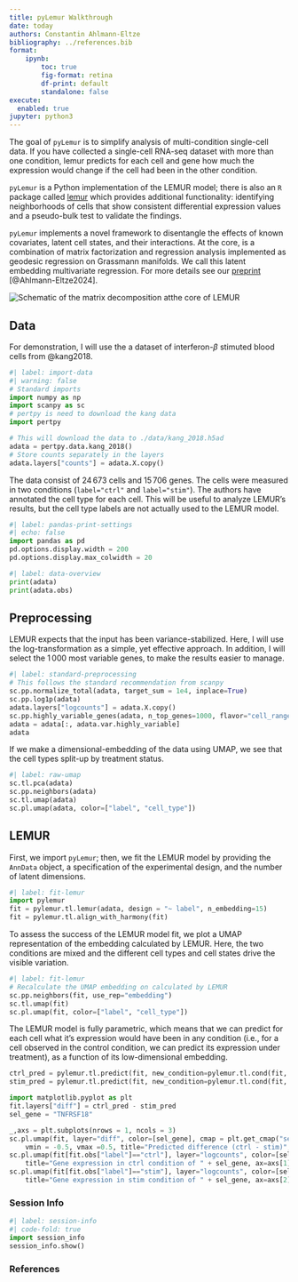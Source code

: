 ```yaml
---
title: pyLemur Walkthrough
date: today
authors: Constantin Ahlmann-Eltze
bibliography: ../references.bib
format: 
    ipynb:
        toc: true
        fig-format: retina
        df-print: default
        standalone: false
execute: 
  enabled: true
jupyter: python3
---
```



The goal of `pyLemur` is to simplify analysis of multi-condition single-cell data. If you have collected a single-cell RNA-seq dataset with more than one condition, lemur predicts for each cell and gene how much the expression would change if the cell had been in the other condition.

`pyLemur` is a Python implementation of the LEMUR model; there is also an `R` package called [lemur](https://bioconductor.org/packages/lemur/) which provides additional functionality: identifying neighborhoods of cells that show consistent differential expression values and a pseudo-bulk test to validate the findings.

`pyLemur` implements a novel framework to disentangle the effects of known covariates, latent cell states, and their interactions. At the core, is a combination of matrix factorization and regression analysis implemented as geodesic regression on Grassmann manifolds. We call this latent embedding multivariate regression. For more details see our [preprint](https://www.biorxiv.org/content/10.1101/2023.03.06.531268) [@Ahlmann-Eltze2024].

<img src="../_static/images/equation_schematic.png" alt="Schematic of the matrix decomposition atthe core of LEMUR" />


## Data

For demonstration, I will use the a dataset of interferon-$\beta$ stimuted blood cells from @kang2018.

```python
#| label: import-data
#| warning: false
# Standard imports
import numpy as np
import scanpy as sc
# pertpy is need to download the kang data
import pertpy 

# This will download the data to ./data/kang_2018.h5ad
adata = pertpy.data.kang_2018()
# Store counts separately in the layers
adata.layers["counts"] = adata.X.copy()
```

The data consist of $24\,673$ cells and $15\,706$ genes. The cells were measured in two conditions (`label="ctrl"` and `label="stim"`). The authors have annotated the cell type for each cell. This will be useful to analyze LEMUR's results, but the cell type labels are not actually used to the LEMUR model.

```python
#| label: pandas-print-settings
#| echo: false
import pandas as pd
pd.options.display.width = 200
pd.options.display.max_colwidth = 20
```

```python
#| label: data-overview
print(adata)
print(adata.obs)
```

## Preprocessing

LEMUR expects that the input has been variance-stabilized. Here, I will use the log-transformation as a simple, yet effective approach.
In addition, I will select the $1\,000$ most variable genes, to make the results easier to manage.
```python
#| label: standard-preprocessing
# This follows the standard recommendation from scanpy 
sc.pp.normalize_total(adata, target_sum = 1e4, inplace=True)
sc.pp.log1p(adata)
adata.layers["logcounts"] = adata.X.copy()
sc.pp.highly_variable_genes(adata, n_top_genes=1000, flavor="cell_ranger")
adata = adata[:, adata.var.highly_variable]
adata
```

If we make a dimensional-embedding of the data using UMAP, we see that the cell types split-up by treatment status.
```python
#| label: raw-umap
sc.tl.pca(adata)
sc.pp.neighbors(adata)
sc.tl.umap(adata)
sc.pl.umap(adata, color=["label", "cell_type"])
```


## LEMUR

First, we import `pyLemur`; then, we fit the LEMUR model by providing the `AnnData` object, a specification of the experimental design, and the number of latent dimensions.

```python
#| label: fit-lemur
import pylemur
fit = pylemur.tl.lemur(adata, design = "~ label", n_embedding=15)
fit = pylemur.tl.align_with_harmony(fit)
```

To assess the success of the LEMUR model fit, we plot a UMAP representation of the embedding calculated by LEMUR. Here, the two conditions are mixed and the different cell types and cell states drive the visible variation.
```python
#| label: fit-lemur
# Recalculate the UMAP embedding on calculated by LEMUR
sc.pp.neighbors(fit, use_rep="embedding")
sc.tl.umap(fit)
sc.pl.umap(fit, color=["label", "cell_type"])
```

The LEMUR model is fully parametric, which means that we can predict for each cell what it's expression would have been in any condition (i.e., for a cell observed in the control condition, we can predict its expression under treatment), as a function of its low-dimensional embedding.

```python
ctrl_pred = pylemur.tl.predict(fit, new_condition=pylemur.tl.cond(fit, label="ctrl"))
stim_pred = pylemur.tl.predict(fit, new_condition=pylemur.tl.cond(fit, label="stim"))
```



```python
import matplotlib.pyplot as plt
fit.layers["diff"] = ctrl_pred - stim_pred
sel_gene = "TNFRSF18"

_,axs = plt.subplots(nrows = 1, ncols = 3)
sc.pl.umap(fit, layer="diff", color=[sel_gene], cmap = plt.get_cmap("seismic"), vcenter=0,
    vmin = -0.5, vmax =0.5, title="Predicted difference (ctrl - stim)", ax=axs[0], show=False)
sc.pl.umap(fit[fit.obs["label"]=="ctrl"], layer="logcounts", color=[sel_gene], vmin = 0, vmax =4,
    title="Gene expression in ctrl condition of " + sel_gene, ax=axs[1], show=False)
sc.pl.umap(fit[fit.obs["label"]=="stim"], layer="logcounts", color=[sel_gene], vmin = 0, vmax =4,
    title="Gene expression in stim condition of " + sel_gene, ax=axs[2])
```

### Session Info

```python
#| label: session-info
#| code-fold: true
import session_info
session_info.show()
```


### References

::: {#refs}
:::

